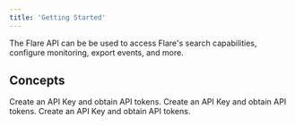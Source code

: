 ```yaml
---
title: 'Getting Started'
---
```


The Flare API can be be used to access Flare's search capabilities, configure monitoring, export events, and more.

## Concepts

<CardGroup cols={2}>

  <Card title="Authentication" icon="key" href="/api-reference/guides/authentication">
    Create an API Key and obtain API tokens.
  </Card>

  <Card title="Exporting Credentials" icon="key" href="/api-reference/guides/authentication">
    Create an API Key and obtain API tokens.
  </Card>

  <Card title="Authentication" icon="key" href="/api-reference/guides/authentication">
    Create an API Key and obtain API tokens.
  </Card>
  
</CardGroup>
